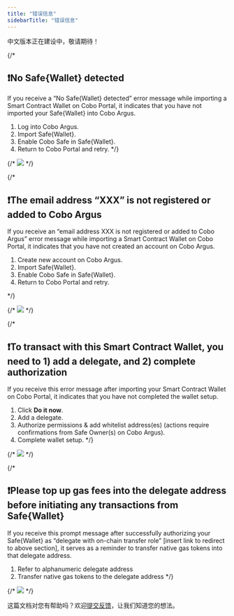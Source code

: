 ```yaml
---
title: "错误信息"
sidebarTitle: "错误信息"
---
```


<Warning>中文版本正在建设中，敬请期待！</Warning>

{/*
## ❗No Safe&#123;Wallet&#125; detected

If you receive a “No Safe&#123;Wallet&#125; detected” error message while importing a Smart Contract Wallet on Cobo Portal, it indicates that you have not imported your Safe&#123;Wallet&#125; into Cobo Argus.
1. Log into Cobo Argus.
2. Import Safe&#123;Wallet&#125;.
3. Enable Cobo Safe in Safe&#123;Wallet&#125;.
4. Return to Cobo Portal and retry.
*/}

{/* <img src="/cn/images/smart-contract-wallet/scw-error-message-1.png"/> */}


{/*

## ❗The email address “XXX” is not registered or added to Cobo Argus

If you receive an “email address XXX is not registered or added to Cobo Argus” error message while importing a Smart Contract Wallet on Cobo Portal, it indicates that you have not created an account on Cobo Argus.
1. Create new account on Cobo Argus.
2. Import Safe&#123;Wallet&#125;.
3. Enable Cobo Safe in Safe&#123;Wallet&#125;.
4. Return to Cobo Portal and retry.

*/}

{/* <img src="/cn/images/smart-contract-wallet/scw-error-message-2.png"/> */}


{/*
## ❗To transact with this Smart Contract Wallet, you need to 1) add a delegate, and 2) complete authorization

If you receive this error message after importing your Smart Contract Wallet on Cobo Portal, it indicates that you have not completed the wallet setup.
1. Click **Do it now**.
2. Add a delegate.
3. Authorize permissions & add whitelist address(es) (actions require confirmations from Safe Owner(s) on Cobo Argus).
4. Complete wallet setup.
*/}

{/* <img src="/cn/images/smart-contract-wallet/scw-error-message-3.png"/> */}

{/*
## ❗Please top up gas fees into the delegate address before initiating any transactions from Safe&#123;Wallet&#125;

If you receive this prompt message after successfully authorizing your Safe&#123;Wallet&#125; as “delegate with on-chain transfer role” [insert link to redirect to above section], it serves as a reminder to transfer native gas tokens into that delegate address.
1. Refer to alphanumeric delegate address
2. Transfer native gas tokens to the delegate address
*/}

{/* <img src="/cn/images/smart-contract-wallet/scw-error-message-4.png"/> */}



<Tip>这篇文档对您有帮助吗？欢迎[提交反馈](https://forms.zohopublic.com/cobo/form/DocumentFeedbackForm/formperma/QvLOhxJv1_JMsJ-1dleZ8Itb_7rzN-LtgvsDdxosoVI)，让我们知道您的想法。</Tip>
